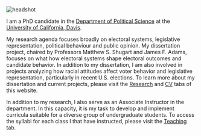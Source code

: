 <head>
<!-- Global site tag (gtag.js) - Google Analytics -->
<script async src="https://www.googletagmanager.com/gtag/js?id=UA-140699540-1"></script>
<script>
  window.dataLayer = window.dataLayer || [];
  function gtag(){dataLayer.push(arguments);}
  gtag('js', new Date());

  gtag('config', 'UA-140699540-1');
</script>
<title> Isaac Hale's Website </title>
</head>


<br>

<img src="headshot.jpg" alt="headshot">

I am a PhD candidate in the <a href="https://ps.ucdavis.edu">Department of Political Science</a> at the <a href="http://ucdavis.edu/">University of California, Davis</a>. 

My research agenda focuses broadly on electoral systems, legislative representation, political behaviour and public opinion. My dissertation project, chaired by Professors Matthew S. Shugart and James F. Adams, focuses on what how electoral systems shape electoral outcomes and candidate behavior. In addition to my dissertation, I am also involved in projects analyzing how racial attitudes affect voter behavior and legislative representation, particularly in recent U.S. elections. To learn more about my dissertation and current projects, please visit the <a href="https://isaacdhale.github.io/personal_site/research.html">Research</a> and <a href="https://isaacdhale.github.io/personal_site/cv.html">CV</a> tabs of this website.
 
In addition to my research, I also serve as an Associate Instructor in the department. In this capacity, it is my task to develop and implement curricula suitable for a diverse group of undergraduate students. To access the syllabi for each class I that have instructed, please visit the <a href= "https://isaacdhale.github.io/personal_site/teaching.html">Teaching</a> tab.